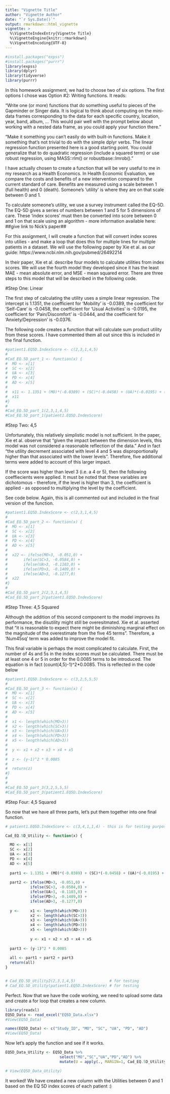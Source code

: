 ```yaml
---
title: "Vignette Title"
author: "Vignette Author"
date: "`r Sys.Date()`"
output: rmarkdown::html_vignette
vignette: >
  %\VignetteIndexEntry{Vignette Title}
  %\VignetteEngine{knitr::rmarkdown}
  %\VignetteEncoding{UTF-8}
---
```


```r
#install.packages("expss")
#install.packages("purrr")
library(expss)
library(dplyr)
library(tidyverse)
library(purrr)
```


In this homework assignment, we had to choose two of six options. The first options I chose was Option #2: Writing functions. It reads:

"Write one (or more) functions that do something useful to pieces of the Gapminder or Singer data. It is logical to think about computing on the mini-data frames corresponding to the data for each specific country, location, year, band, album, … This would pair well with the prompt below about working with a nested data frame, as you could apply your function there."

"Make it something you can’t easily do with built-in functions. Make it something that’s not trivial to do with the simple dplyr verbs. The linear regression function presented here is a good starting point. You could generalize that to do quadratic regression (include a squared term) or use robust regression, using MASS::rlm() or robustbase::lmrob()."

I have actually chosen to create a function that will be very useful to me in my research as a Health Economics. In Health Economic Evaluation, we compare the costs and benefits of a new intervention compared to the current standard of care. Benefits are measured using a scale between 1 (full health) and 0 (death). Someone's 'utility' is where they are on that scale between 0 and 1.

To calculate someone's utility, we use a survey instrument called the EQ-5D. The EQ-5D gives a series of numbers between 1 and 5 for 5 dimensions of care. These 'index scores' must then be converted into score between 0 and 1 on that scale using an algorithm - more information available here: ##give link to Nick's paper##

For this assignment, I will create a function that will convert index scores into utilies - and make a loop that does this for multiple lines for multiple patients in a dataset. We will use the following paper by Xie et al. as our guide: https://www.ncbi.nlm.nih.gov/pubmed/26492214

In their paper, Xie et al. describe four models to calculate utilities from index scores. We will use the fourth model they developed since it has the least MAE - mean absolute error, and MSE - mean squared error. There are three steps to this model that will be described in the following code.


#Step One: Linear

The first step of calculating the utility uses a simple linear regression. The intercept is 1.1351, the coefficient for 'Mobility' is -0.0389, the coefficient for 'Self-Care' is -0.0458, the coefficient for 'Usual Activities' is -0.0195, the coefficient for 'Pain/Discomfort' is -0.0444, and the coefficient for 'Anxiety/Depression' is -0.0376.

The following code creates a function that will calculate sum product utility from these scores. I have commented them all out since this is included in the final function.

```r
#patient1.EQ5D.IndexScore <- c(2,3,1,4,5)
#
#Cad_EQ.5D_part_1 <- function(x) {
#  MO <- x[1]
#  SC <- x[2]
#  UA <- x[3]
#  PD <- x[4]
#  AD <- x[5]
#  
#  x11 <- 1.1351 + (MO)*(-0.0389) + (SC)*(-0.0458) + (UA)*(-0.0195) + (PD)*(-0.0444) + #(AD)*(-0.0376)
#  x11
#}
#
#Cad_EQ.5D_part_1(2,3,1,4,5)
#Cad_EQ.5D_part_1(patient1.EQ5D.IndexScore)
```


#Step Two: 4,5

Unfortunately, this relatively simplistic model is not sufficient. In the paper, Xie et al. observe that "given the impact between the dimension levels, this model was not considered a reasonable reflection of the data." And in fact "the utility decrement associated with level 4 and 5 was disproportionally higher than that associated with the lower levels". Therefore, five additional terms were added to account of this larger impact.

If the score was higher than level 3 (i.e. a 4 or 5), then the following coeffiecients were applied. It must be noted that these variables are dichotomous - therefore, if the level is higher than 3, the coefficient is applied - as opposed to multiplying the level by the coefficient. 

See code below. Again, this is all commented out and included in the final version of the function.

```r
#patient1.EQ5D.IndexScore <- c(2,3,1,4,5)
#
#Cad_EQ.5D_part_2 <- function(x) {
#  MO <- x[1]
#  SC <- x[2]
#  UA <- x[3]
#  PD <- x[4]
#  AD <- x[5]
#  
#  x22 <- ifelse(MO>3, -0.051,0) +
#       ifelse(SC>3, -0.0584,0) + 
#       ifelse(UA>3, -0.1103,0) +
#       ifelse(PD>3, -0.1409,0) +
#       ifelse(AD>3, -0.1277,0)
#  x22
#}
#
#Cad_EQ.5D_part_2(2,3,1,4,5)
#Cad_EQ.5D_part_2(patient1.EQ5D.IndexScore)
```

#Step Three: 4,5 Squared

Although the addition of this second component to the model improves its performance, the disutility might still be overesitmated. Xie et al. asserted that "it is reasonable to expect there might be diminishing marginal effect on the magnitude of the overestimate from the five 45 terms". Therefore, a 'Num45sq' term was added to improve the model fit. 

This final variable is perhaps the most complicated to calculate. First, the number of 4s and 5s in the index scores must be calculated. There must be at least one 4 or 5 in order for the 0.0085 terms to be introduced. The equation is in fact (count(4,5)-1)^2*0.0085. This is reflected in the code below

```r
#patient1.EQ5D.IndexScore <- c(3,2,5,5,5)
#
#Cad_EQ.5D_part_3 <- function(x) {
#  MO <- x[1]
#  SC <- x[2]
#  UA <- x[3]
#  PD <- x[4]
#  AD <- x[5]
#  
#  x1 <- length(which(MO>3))
#  x2 <- length(which(SC>3))
#  x3 <- length(which(UA>3))
#  x4 <- length(which(PD>3))
#  x5 <- length(which(AD>3))
#  
#  y <- x1 + x2 + x3 + x4 + x5
#  
#  z <- (y-1)^2 * 0.0085
#  
#  return(z)
#}
#
#         
#Cad_EQ.5D_part_3(3,2,5,5,5)
#Cad_EQ.5D_part_3(patient1.EQ5D.IndexScore)
```

#Step Four: 4,5 Squared

So now that we have all three parts, let's put them together into one final function.

```r
# patient1.EQ5D.IndexScore <- c(3,4,1,1,4) - this is for testing purposes

Cad_EQ.5D_Utility <- function(x) {

  MO <- x[1]
  SC <- x[2]
  UA <- x[3]
  PD <- x[4]
  AD <- x[5]
  
  part1 <- 1.1351 + (MO)*(-0.0389) + (SC)*(-0.0458) + (UA)*(-0.0195) + (PD)*(-0.0444) + (AD)*(-0.0376)
  
  part2 <- ifelse(MO>3, -0.051,0) +
           ifelse(SC>3, -0.0584,0) + 
           ifelse(UA>3, -0.1103,0) +
           ifelse(PD>3, -0.1409,0) +
           ifelse(AD>3, -0.1277,0)
  
  y <-     x1 <- length(which(MO>3))
           x2 <- length(which(SC>3))
           x3 <- length(which(UA>3))
           x4 <- length(which(PD>3))
           x5 <- length(which(AD>3))
  
           y <- x1 + x2 + x3 + x4 + x5
  
  part3 <- (y-1)^2 * 0.0085
  
  all <- part1 + part2 + part3
  return(all)
}


# Cad_EQ.5D_Utility2(2,3,1,4,5)               # for testing
# Cad_EQ.5D_Utility(patient1.EQ5D.IndexScore) # for testing
```

Perfect. Now that we have the code working, we need to upload some data and create a for loop that creates a new column.

```r
library(readxl)
EQ5D_Data <- read_excel("EQ5D_Data.xlsx")
#View(EQ5D_Data)

names(EQ5D_Data) <- c("Study_ID", "MO", "SC", "UA", "PD", "AD")
#View(EQ5D_Data)
```

Now let's apply the function and see if it works.

```r
EQ5D_Data_Utility <- EQ5D_Data %>% 
                        select("MO","SC","UA","PD","AD") %>%
                        mutate(U = apply(., MARGIN=1, Cad_EQ.5D_Utility))

# View(EQ5D_Data_Utility)
```

It worked! We have created a new column with the Utilities between 0 and 1 based on the EQ 5D index scores of each patient :)


